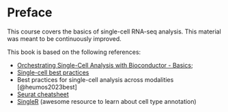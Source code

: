 # Preface {.unnumbered}

This course covers the basics of single-cell RNA-seq analysis. This material was meant to be continuously improved. 

This book is based on the following references: 

- [Orchestrating Single-Cell Analysis with Bioconductor - Basics](https://bioconductor.org/books/3.13/OSCA.basic/);
- [Single-cell best practices](https://www.sc-best-practices.org/preamble.html)
- Best practices for single-cell analysis across modalities [@heumos2023best]
- [Seurat cheatsheet](https://satijalab.org/seurat/articles/essential_commands.html)
- [SingleR](https://bioconductor.org/books/release/SingleRBook/) (awesome resource to learn about cell type annotation)
